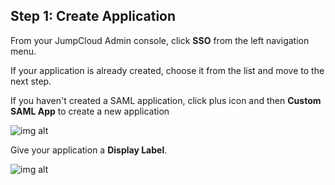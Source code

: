 ## Step 1: Create Application

From your JumpCloud Admin console, click **SSO** from the left navigation menu.

If your application is already created, choose it from the list and move to the next step.

If you haven't created a SAML application, click plus icon and then **Custom SAML App** to create a new application

![img alt](https://boxyhq.com/assets/images/1-05c8d7bb267e965b08354331d61462d0.png)

Give your application a **Display Label**.

![img alt](https://boxyhq.com/assets/images/2-73072c279649732e72483d6853b3e184.png)

<Footer />

